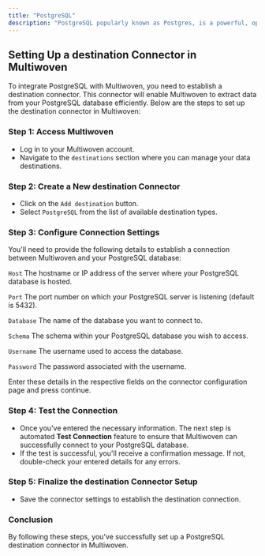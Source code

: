 ```yaml
---
title: "PostgreSQL"
description: "PostgreSQL popularly known as Postgres, is a powerful, open-source object-relational database system that uses and extends the SQL language combined with many features that safely store and scale data workloads."
---
```


## Setting Up a destination Connector in Multiwoven

To integrate PostgreSQL with Multiwoven, you need to establish a destination connector.
This connector will enable Multiwoven to extract data from your PostgreSQL database efficiently.
Below are the steps to set up the destination connector in Multiwoven:

### Step 1: Access Multiwoven

- Log in to your Multiwoven account.
- Navigate to the `destinations` section where you can manage your data destinations.

### Step 2: Create a New destination Connector

- Click on the `Add destination` button.
- Select `PostgreSQL` from the list of available destination types.

### Step 3: Configure Connection Settings

You'll need to provide the following details to establish a connection between Multiwoven and your PostgreSQL database:

`Host` The hostname or IP address of the server where your PostgreSQL database is hosted.

`Port` The port number on which your PostgreSQL server is listening (default is 5432).

`Database` The name of the database you want to connect to.

`Schema` The schema within your PostgreSQL database you wish to access.

`Username` The username used to access the database.

`Password` The password associated with the username.

Enter these details in the respective fields on the connector configuration page and press continue.

### Step 4: Test the Connection

- Once you've entered the necessary information. The next step is automated **Test Connection** feature to ensure that Multiwoven can successfully connect to your PostgreSQL database.
- If the test is successful, you'll receive a confirmation message. If not, double-check your entered details for any errors.

### Step 5: Finalize the destination Connector Setup

- Save the connector settings to establish the destination connection.

### Conclusion

By following these steps, you've successfully set up a PostgreSQL destination connector in Multiwoven.
